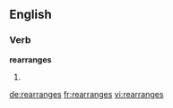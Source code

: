 ==English==

===Verb===
'''rearranges'''

# {{en-third-person singular of|rearrange}}

[[de:rearranges]]
[[fr:rearranges]]
[[vi:rearranges]]